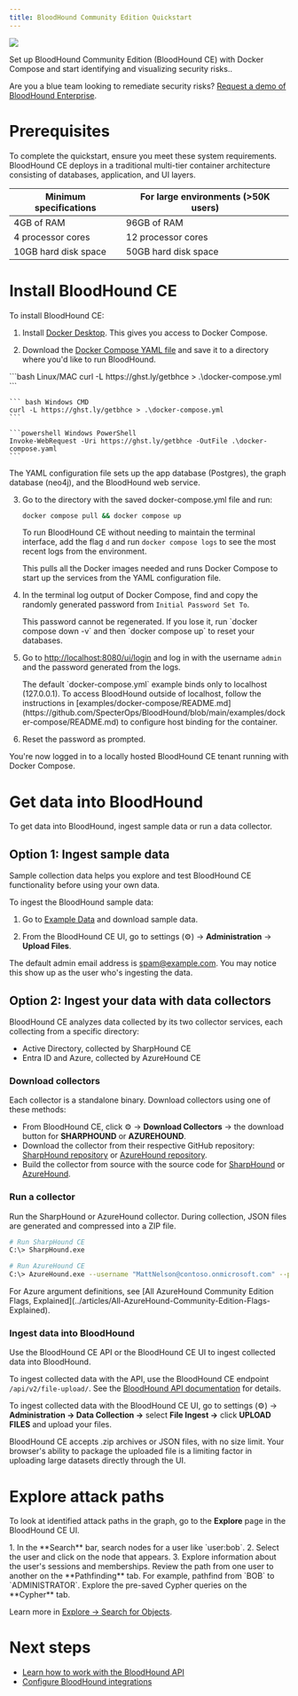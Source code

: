 ```yaml
---
title: BloodHound Community Edition Quickstart
---
```


<Frame>
  <img src="/hc/article_attachments/18246479746331.png"/>
</Frame>

Set up BloodHound Community Edition (BloodHound CE) with Docker Compose and start identifying and visualizing security risks..

<Info> Are you a blue team looking to remediate security risks? [Request a demo of BloodHound Enterprise](https://specterops.io/get-a-demo/).</Info>


# Prerequisites

To complete the quickstart, ensure you meet these system requirements. 
BloodHound CE deploys in a traditional multi-tier container architecture consisting of databases, application, and UI layers.

| Minimum specifications | For large environments (>50K users)  |
| -------- | ------------------------------------- |
| 4GB of RAM     | 96GB of RAM                    |
| 4 processor cores     | 12 processor cores                    |
| 10GB hard disk space   | 50GB hard disk space           |


# Install BloodHound CE

To install BloodHound CE:

1. Install [Docker Desktop](https://www.docker.com/products/docker-desktop/). This gives you access to Docker Compose.

2. Download the [Docker Compose YAML file](https://github.com/SpecterOps/BloodHound/blob/main/examples/docker-compose/docker-compose.yml) and save it to a directory where you'd like to run BloodHound.

  <CodeGroup>
    ```bash Linux/MAC
    curl -L https://ghst.ly/getbhce > .\docker-compose.yml
    ```
    
    ``` bash Windows CMD
    curl -L https://ghst.ly/getbhce > .\docker-compose.yml
    ```
    
    ```powershell Windows PowerShell
    Invoke-WebRequest -Uri https://ghst.ly/getbhce -OutFile .\docker-compose.yaml
    ```
  </CodeGroup>

  The YAML configuration file sets up the app database (Postgres), the graph database (neo4j), and the BloodHound web service.

3. Go to the directory with the saved docker-compose.yml file and run:
    ```bash
    docker compose pull && docker compose up
    ```
    
    To run BloodHound CE without needing to maintain the terminal interface, add the flag `d` and run `docker compose logs` to see the most recent logs from the environment. 
    
    This pulls all the Docker images needed and runs Docker Compose to start up the services from the YAML configuration file.

4. In the terminal log output of Docker Compose, find and copy the randomly generated password from `Initial Password Set To`.
    
    <Warning>
      This password cannot be regenerated. If you lose it, run `docker compose down -v` and then `docker compose up` to reset your databases.
    </Warning>

5. Go to [http://localhost:8080/ui/login](http://localhost:8080/ui/login) and log in with the username `admin` and the password generated from the logs.
    
    <Note>
      The default `docker-compose.yml` example binds only to localhost (127.0.0.1). To access BloodHound outside of localhost, follow the instructions in [examples/docker-compose/README.md](https://github.com/SpecterOps/BloodHound/blob/main/examples/docker-compose/README.md) to configure host binding for the container.
    </Note>

6. Reset the password as prompted.

You're now logged in to a locally hosted BloodHound CE tenant running with Docker Compose.

# Get data into BloodHound

To get data into BloodHound, ingest sample data or run a data collector.

## Option 1: Ingest sample data

Sample collection data helps you explore and test BloodHound CE functionality before using your own data.

To ingest the BloodHound sample data:

1. Go to [Example Data](https://github.com/SpecterOps/BloodHound/wiki/Example-Data) and download sample data.

2. From the BloodHound CE UI, go to settings (⚙️) → **Administration** → **Upload Files**.
    
  <Note> The default admin email address is spam@example.com. You may notice this show up as the user who's ingesting the data.</Note>

## Option 2: Ingest your data with data collectors

BloodHound CE analyzes data collected by its two collector services, each collecting from a specific directory:
* Active Directory, collected by SharpHound CE
* Entra ID and Azure, collected by AzureHound CE

### Download collectors

Each collector is a standalone binary. Download collectors using one of these methods:
* From BloodHound CE, click ⚙️ → **Download Collectors** → the download button for **SHARPHOUND** or **AZUREHOUND**.
* Download the collector from their respective GitHub repository: [SharpHound repository](https://github.com/BloodHoundAD/SharpHound/releases) or [AzureHound repository](https://github.com/BloodHoundAD/AzureHound/releases).
* Build the collector from source with the source code for [SharpHound](../articles/SharpHound-Community-Edition) or [AzureHound](../articles/AzureHound-Community-Edition).

### Run a collector
Run the SharpHound or AzureHound collector. During collection, JSON files are generated and compressed into a ZIP file.

<CodeGroup>

```bash Run SharpHound from a domain-joined Windows system
# Run SharpHound CE
C:\> SharpHound.exe
```

```bash Run AzureHound 
# Run AzureHound CE
C:\> AzureHound.exe --username "MattNelson@contoso.onmicrosoft.com" --password "MyVeryStrongPassword" --tenant "contoso.onmicrosoft.com" list
```
</CodeGroup>
For Azure argument definitions, see [All AzureHound Community Edition Flags, Explained](../articles/All-AzureHound-Community-Edition-Flags-Explained).

### Ingest data into BloodHound

Use the BloodHound CE API or the BloodHound CE UI to ingest collected data into BloodHound.

To ingest collected data with the API, use the BloodHound CE endpoint `/api/v2/file-upload/`. See the [BloodHound API documentation](../articles/Working-with-the-BloodHound-API) for details.

To ingest collected data with the BloodHound CE UI, go to settings (⚙️) → **Administration → Data Collection →** select **File Ingest →** click **UPLOAD FILES** and upload your files.

BloodHound CE accepts .zip archives or JSON files, with no size limit. Your browser's ability to package the uploaded file is a limiting factor in uploading large datasets directly through the UI.

# Explore attack paths

To look at identified attack paths in the graph, go to the **Explore** page in the BloodHound CE UI.

<Steps>
 <Step title="Search for a user">
   1. In the **Search** bar, search nodes for a user like `user:bob`.
   2. Select the user and click on the node that appears.
   3. Explore information about the user's sessions and memberships.
 </Step>

 <Step title="Pathfind">
   Review the path from one user to another on the **Pathfinding** tab. For example, pathfind from `BOB` to `ADMINISTRATOR`.
 </Step>

 <Step title="Explore Cypher queries">
   Explore the pre-saved Cypher queries on the **Cypher** tab.
 </Step>
</Steps>

Learn more in [Explore → Search for Objects](../articles/Explore-Search-for-Objects).

# Next steps
* [Learn how to work with the BloodHound API](../articles/Working-with-the-BloodHound-API)
* [Configure BloodHound integrations](../articles/Overview-of-BloodHound-Integrations)

